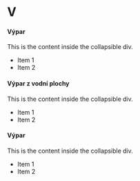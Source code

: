 # V

#### Výpar
<div class="collapsible">
  <p>This is the content inside the collapsible div.</p>
  <ul>
    <li>Item 1</li>
    <li>Item 2</li>
  </ul>
</div>

#### Výpar z vodní plochy
<div class="collapsible">
  <p>This is the content inside the collapsible div.</p>
  <ul>
    <li>Item 1</li>
    <li>Item 2</li>
  </ul>
</div>

#### Výpar
<div class="collapsible">
  <p>This is the content inside the collapsible div.</p>
  <ul>
    <li>Item 1</li>
    <li>Item 2</li>
  </ul>
</div>
